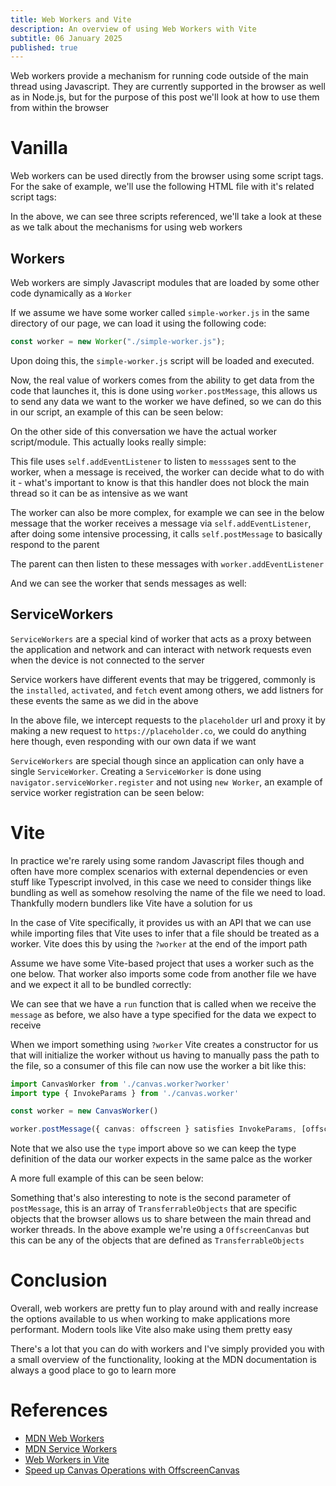 ```yaml
---
title: Web Workers and Vite
description: An overview of using Web Workers with Vite
subtitle: 06 January 2025
published: true
---
```



Web workers provide a mechanism for running code outside of the main thread using Javascript. They are currently supported in the browser as well as in Node.js, but for the purpose of this post we'll look at how to use them from within the browser

# Vanilla

Web workers can be used directly from the browser using some script tags. For the sake of example, we'll use the following HTML file with it's related script tags:

<Snippet path="web-workers/plain/index.html" />

In the above, we can see three scripts referenced, we'll take a look at these as we talk about the mechanisms for using web workers

## Workers

Web workers are simply Javascript modules that are loaded by some other code dynamically as a `Worker`

If we assume we have some worker called `simple-worker.js` in the same directory of our page, we can load it using the following code:

```js
const worker = new Worker("./simple-worker.js");
```

Upon doing this, the `simple-worker.js` script will be loaded and executed. 

Now, the real value of workers comes from the ability to get data from the code that launches it, this is done using `worker.postMessage`, this allows us to send any data we want to the worker we have defined, so we can do this in our script, an example of this can be seen below:

<Snippet path="web-workers/plain/simple-worker-launcher.js" />

On the other side of this conversation we have the actual worker script/module. This actually looks really simple:

<Snippet path="web-workers/plain/simple-worker.js" />

This file uses `self.addEventListener` to listen to `messsage`s sent to the worker, when a message is received, the worker can decide what to do with it - what's important to know is that this handler does not block the main thread so it can be as intensive as we want

The worker can also be more complex, for example we can see in the below message that the worker receives a message via `self.addEventListener`, after doing some intensive processing, it calls `self.postMessage` to basically respond to the parent

The parent can then listen to these messages with `worker.addEventListener`

<Snippet path="web-workers/plain/worker-launcher.js" />

And we can see the worker that sends messages as well:

<Snippet path="web-workers/plain/worker.js" />

## ServiceWorkers 

`ServiceWorkers` are a special kind of worker that acts as a proxy between the application and network and can interact with network requests even when the device is not connected to the server

Service workers have different events that may be triggered, commonly is the `installed`, `activated`, and `fetch` event among others, we add listners for these events the same as we did in the above

<Snippet path="web-workers/plain/service-worker.js" />

In the above file, we intercept requests to the `placeholder` url and proxy it by making a new request to `https://placeholder.co`, we could do anything here though, even responding with our own data if we want

`ServiceWorkers` are special though since an application can only have a single `ServiceWorker`. Creating a `ServiceWorker` is done using `navigator.serviceWorker.register` and not using `new Worker`, an example of service worker registration can be seen below:

<Snippet path="web-workers/plain/register-service-worker.js" />

# Vite

In practice we're rarely using some random Javascript files though and often have more complex scenarios with external dependencies or even stuff like Typescript involved, in this case we need to consider things like bundling as well as somehow resolving the name of the file we need to load. Thankfully modern bundlers like Vite have a solution for us

In the case of Vite specifically, it provides us with an API that we can use while importing files that Vite uses to infer that a file should be treated as a worker. Vite does this by using the `?worker` at the end of the import path

Assume we have some Vite-based project that uses a worker such as the one below. That worker also imports some code from another file we have and we expect it all to be bundled correctly:

<Snippet path="web-workers/vite/src/canvas.worker.ts" />

We can see that we have a `run` function that is called when we receive the `message` as before, we also have a type specified for the data we expect to receive

When we import something using `?worker` Vite creates a constructor for us that will initialize the worker without us having to manually pass the path to the file, so a consumer of this file can now use the worker a bit like this:

```ts
import CanvasWorker from './canvas.worker?worker'
import type { InvokeParams } from './canvas.worker'

const worker = new CanvasWorker()

worker.postMessage({ canvas: offscreen } satisfies InvokeParams, [offscreen])
```

Note that we also use the `type` import above so we can keep the type definition of the data our worker expects in the same palce as the worker

A more full example of this can be seen below:

<Snippet path="web-workers/vite/src/canvas.worker.ts" />

Something that's also interesting to note is the second parameter of `postMessage`, this is an array of `TransferrableObjects` that are specific objects that the browser allows us to share between the main thread and worker threads. In the above example we're using a `OffscreenCanvas` but this can be any of the objects that are defined as `TransferrableObjects`

# Conclusion

Overall, web workers are pretty fun to play around with and really increase the options available to us when working to make applications more performant. Modern tools like Vite also make using them pretty easy

There's a lot that you can do with workers and I've simply provided you with a small overview of the functionality, looking at the MDN documentation is always a good place to go to learn more

# References

- [MDN Web Workers](https://developer.mozilla.org/en-US/docs/Web/API/Web_Workers_API)
- [MDN Service Workers](https://developer.mozilla.org/en-US/docs/Web/API/Service_Worker_API)
- [Web Workers in Vite](https://v3.vitejs.dev/guide/features.html#web-workers)
- [Speed up Canvas Operations with OffscreenCanvas](https://web.dev/articles/offscreen-canvas)